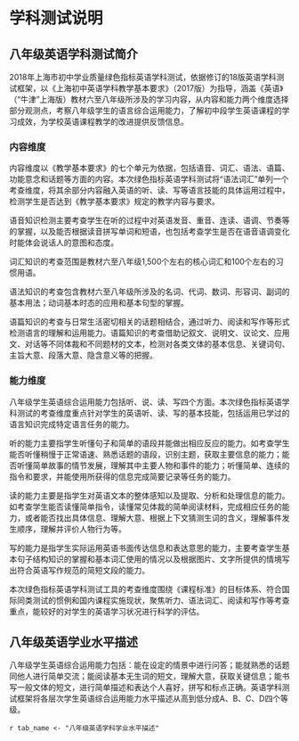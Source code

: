 <!-- chapter description -->
\mytext

# 学科测试说明

## 八年级英语学科测试简介

2018年上海市初中学业质量绿色指标英语学科测试，依据修订的18版英语学科测试框架，以《上海初中英语学科教学基本要求》（2017版）为指导，涵盖《英语》（“牛津”上海版）教材六至八年级所涉及的学习内容，从内容和能力两个维度选择部分观测点，考察八年级学生的语言综合运用能力，了解初中段学生英语课程的学习成效，为学校英语课程教学的改进提供反馈信息。

### 内容维度

内容维度以《教学基本要求》的七个单元为依据，包括语音、词汇、语法、语篇、功能意念和话题等方面的内容。本次绿色指标英语学科测试将“语法词汇”单列一个考查维度，将其余部分内容融入英语的听、读、写等语言技能的具体运用过程中，检测学生是否达到《教学基本要求》规定的教学内容与要求。

语音知识检测主要考查学生在听的过程中对英语发音、重音、连读、语调、节奏等的掌握，以及能否根据读音拼写单词和短语，也包括考查学生是否在语音语调变化时能体会说话人的意图和态度。

词汇知识的考查范围是教材六至八年级1,500个左右的核心词汇和100个左右的习惯用语。

语法知识的考查包含教材六至八年级所涉及的名词、代词、数词、形容词、副词的基本用法；动词基本时态的应用和基本句型的掌握。

语篇知识的考查与日常生活密切相关的话题相结合，通过听力、阅读和写作等形式检测语言的理解和运用能力。语篇知识的考查借助记叙文、说明文、议论文、应用文、对话等不同体裁和不同题材的文本，检测对各类文体的基本信息、关键词句、主旨大意、段落大意、隐含意义等的把握。


### 能力维度

八年级学生英语综合运用能力包括听、说、读、写四个方面。本次绿色指标英语学科测试的考查维度重点针对学生的英语听、读、写的基本技能，包括运用已学过的语言知识完成特定语言任务的能力。

听的能力主要指学生听懂句子和简单的语段并能做出相应反应的能力。如考查学生能否听懂稍慢于正常语速、熟悉话题的语段，识别主题，获取主要信息的能力；能否听懂简单故事的情节发展，理解其中主要人物和事件的能力；听懂简单、连续的指令和要求，并能使用所获得的信息完成简要记录等任务的能力。

读的能力主要是指学生对英语文本的整体感知以及提取、分析和处理信息的能力。如考查学生能否读懂简单指令，读懂常见体裁的简单阅读材料，完成相应任务的能力，或者能否找出具体信息、理解大意、根据上下文猜测生词的含义，理解事件发生顺序，理解并评价人物行为等。

写的能力是指学生实际运用英语书面传达信息和表达意思的能力，主要考查学生基本句子结构知识的掌握和基本词汇使用的情况以及根据图片、文字所提供的情境写出符合英语写作规范的简短文段的能力。

本次绿色指标英语学科测试工具的考查维度围绕《课程标准》的目标体系、符合国际同类测试的惯例和国内课程实施现状，聚焦听力、语法词汇、阅读和写作等考查重点，能较好的对学生的英语学习状况进行科学的评估。


## 八年级英语学业水平描述

八年级学生英语综合运用能力包括：能在设定的情景中进行问答；能就熟悉的话题同他人进行简单交流；能阅读基本无生词的短文，理解大意，获取关键信息；能书写一般文体的短文，进行简单描述和表达个人喜好，拼写和标点正确。英语学科测试框架将各层次学生英语综合运用能力水平描述从高到低分成A、B、C、D四个等级。

`r tab_name <- "八年级英语学科学业水平描述" `
\begin{itshape}
\mytable
\begin{longtable}{|c|c|p{12cm}|}
\caption{`r tab_name`} \label{tab: `r tab_name`} \\ \hline

考查能力 & 水平 & \makecell[c]{水平描述} \\  \hline

\multirow{11}{*}{听} & \multirow{2}{*}{A} & $\star$ 能在熟悉的情境中准确地理解说话人的意图和态度，并进行适当的判断；  \\
 &  & $\star$ 能准确地归纳和掌握所听内容的主旨和重要细节。  \\ \cline{2-3}

 & \multirow{3}{*}{B} & $\star$ 能听懂发生在熟悉的情境中的对话和独白，并进行适当的判断；  \\
 &  & $\star$ 能听懂听力材料的主旨和重要细节；  \\
 &  & $\star$ 能借助文字、图表等听懂完成任务所需要的关键信息。 \\ \cline{2-3}

 & \multirow{3}{*}{C} & $\star$ 能听懂课堂用语和考试指令； \\
 &  & $\star$ 能听懂句子或简短对话中的关键信息，回答事实性问题；  \\
 &  & $\star$ 能借助文字、图表等大致听懂完成任务所需要的关键信息。  \\ \cline{2-3}

 & \multirow{3}{*}{D} & $\star$ 最多能听懂部分简单的课堂或考试指示语；  \\
 &  & $\star$ 最多能听懂所熟悉的话题语境中的有限信息； \\
 &  & $\star$ 在图片帮助下，最多能听懂所熟悉的话题语境中的部分语汇。 \\ \hline

\multirow{13}{*}{读} & \multirow{3}{*}{A} & $\star$ 能读懂所熟悉话题内容的简单读物； \\
 &  & $\star$ 能理解事件发生的原因、顺序和结果, 并能在一定程度上对有关信息进行推测或概括； \\
 &  & $\star$ 能根据上下文句子关系或运用英语构词基本知识猜测生词含义。 \\ \cline{2-3}

 & \multirow{4}{*}{B} & $\star$ 能读懂简短故事、个人信件或涉及日常生活等语言材料； \\
 &  & $\star$ 能理解事件发生的原因、顺序和结果； \\
 &  & $\star$ 能在一定程度上对有关信息进行概括；  \\
 &  & $\star$ 能根据上下文猜测语言材料中部分生词含义。 \\ \cline{2-3}

 & \multirow{4}{*}{C} & $\star$ 能借助图片读懂英语句子； \\
 &  & $\star$ 能读懂简短故事、个人信件、简短的通知和广告等语言材料； \\
 &  & $\star$ 能从所读材料中找出相关信息； \\
 &  & $\star$ 能基本理解事件发生的原因、顺序和结果。 \\ \cline{2-3}

 & \multirow{2}{*}{D} & $\star$ 最多能读懂基本的指令性语言；  \\
 &  & $\star$ 最多能读懂英语简单句子的含义，但不能理解语篇的含义。 \\ \hline

\multirow{13}{*}{写} & \multirow{3}{*}{A} & $\star$ 能准确运用句法知识，写出结构、意义完整的句子； \\
 &  & $\star$ 能根据任务要求、文字或图片提示，写短文、便条、日记等，内容贴切、语义连贯、语言表达流畅； \\
 &  & $\star$ 能正确使用字母大、小写和标点符号。 \\ \cline{2-3}

 & \multirow{3}{*}{B} & $\star$ 能基本运用句法知识，写出结构基本完整的句子； \\
 &  & $\star$ 能根据任务要求、文字或图片提示，写短文、便条、日记等，内容基本贴切、语义基本连贯、语言表达大致流畅； \\
 &  & $\star$ 能基本正确使用字母大、小写和标点符号。 \\ \cline{2-3}

 & \multirow{3}{*}{C} & $\star$ 能尝试运用句法知识，写出句子的主要结构； \\
 &  & $\star$ 能根据任务要求、文字或图片提示，写短文、便条、日记等，部分内容贴切、语言表达欠流畅； \\
 &  & $\star$ 能注意到使用字母大、小写和标点符号，但使用欠准确。 \\ \cline{2-3}

 & \multirow{2}{*}{D} & $\star$ 最多能写出一些单词，但看不出句子结构，无法表达意义； \\
 &  & $\star$ 最多能注意到字母大、小写和标点符号。 \\ \hline

\end{longtable}
\end{itshape}

<!-- end of chapter description -->
